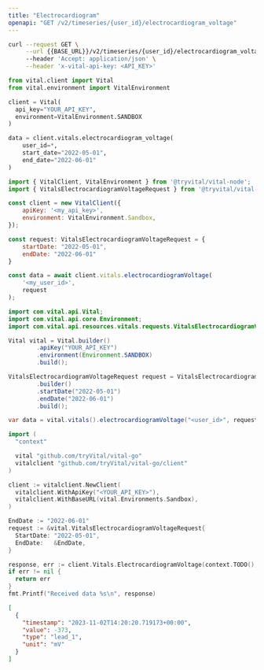 ```yaml
---
title: "Electrocardiogram"
openapi: "GET /v2/timeseries/{user_id}/electrocardiogram_voltage"
---
```


<RequestExample>

```bash Bash
curl --request GET \
     --url {{BASE_URL}}/v2/timeseries/{user_id}/electrocardiogram_voltage?start_date="2022-05-01"&end_date="2022-06-01" \
     --header 'Accept: application/json' \
     --header 'x-vital-api-key: <API_KEY>'
```

```python Python
from vital.client import Vital
from vital.environment import VitalEnvironment

client = Vital(
  api_key="YOUR_API_KEY",
  environment=VitalEnvironment.SANDBOX
)

data = client.vitals.electrocardiogram_voltage(
    user_id=*,
    start_date="2022-05-01",
    end_date="2022-06-01"
)
```

```javascript Node
import { VitalClient, VitalEnvironment } from '@tryvital/vital-node';
import { VitalsElectrocardiogramVoltageRequest } from '@tryvital/vital-node/api/resources/vitals';

const client = new VitalClient({
    apiKey: '<my_api_key>',
    environment: VitalEnvironment.Sandbox,
});

const request: VitalsElectrocardiogramVoltageRequest = {
    startDate: "2022-05-01",
    endDate: "2022-06-01"
}

const data = await client.vitals.electrocardiogramVoltage(
    '<my_user_id>',
    request
);
```

```java Java
import com.vital.api.Vital;
import com.vital.api.core.Environment;
import com.vital.api.resources.vitals.requests.VitalsElectrocardiogramVoltageRequest;

Vital vital = Vital.builder()
        .apiKey("YOUR_API_KEY")
        .environment(Environment.SANDBOX)
        .build();

VitalsElectrocardiogramVoltageRequest request = VitalsElectrocardiogramVoltageRequest
        .builder()
        .startDate("2022-05-01")
        .endDate("2022-06-01")
        .build();

var data = vital.vitals().electrocardiogramVoltage("<user_id>", request);
```

```go Go
import (
  "context"

  vital "github.com/tryVital/vital-go"
  vitalclient "github.com/tryVital/vital-go/client"
)

client := vitalclient.NewClient(
  vitalclient.WithApiKey("<YOUR_API_KEY>"),
  vitalclient.WithBaseURL(vital.Environments.Sandbox),
)

EndDate := "2022-06-01"
request := &vital.VitalsElectrocardiogramVoltageRequest{
  StartDate: "2022-05-01",
  EndDate:   &EndDate,
}

response, err := client.Vitals.ElectrocardiogramVoltage(context.TODO(), "*", request)
if err != nil {
  return err
}
fmt.Printf("Received data %s\n", response)
```

</RequestExample>

<ResponseExample>

```json Response
[
  {
    "timestamp": "2023-11-02T14:20:20.719173+00:00",
    "value": -373,
    "type": "lead_1",
    "unit": "mV"
  }
]
```

</ResponseExample>
